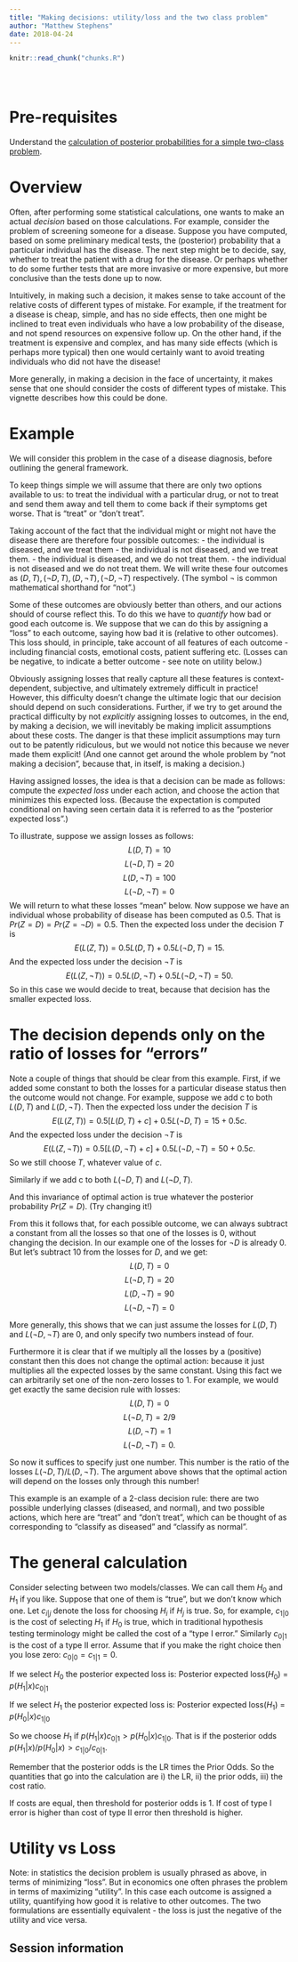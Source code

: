 ```yaml
---
title: "Making decisions: utility/loss and the two class problem"
author: "Matthew Stephens"
date: 2018-04-24
---
```


<!-- The file analysis/chunks.R contains chunks that define default settings
shared across the workflowr files. -->
```r
knitr::read_chunk("chunks.R")
```

<!-- Update knitr chunk options -->
```r
```

<!-- Insert the date the file was last updated -->
```r
```

<!-- Insert the code version (Git commit SHA1) if Git repository exists and R
 package git2r is installed -->
```r
```

# Pre-requisites

Understand the [calculation of posterior probabilities for a simple two-class problem](LR_and_BF.html).

# Overview

Often, after performing some statistical calculations, one wants to make an actual *decision* based on those calculations. 
For example, consider the problem of screening someone for a disease.
Suppose you have computed, based on some preliminary medical tests, the (posterior) probability that a particular individual has the disease. The next step might be to decide, say, whether to treat the patient with a drug for the disease. 
Or perhaps whether to do some
further tests that are more invasive or more expensive, but more conclusive
than the tests done up to now.

Intuitively, in making such a decision, it makes sense to take account of the
relative costs of different types of mistake. For example, if the treatment
for a disease is cheap, simple, and has no side effects, then one might be inclined
to treat even individuals who have a low probability of the disease, and not
spend resources on expensive follow up. 
On the other hand, if the treatment is expensive and complex,
and has many side effects (which is perhaps more typical) then one would certainly
want to avoid treating individuals who did not have the disease!

More generally, in making a decision in the face of uncertainty, 
it makes sense that one should consider the costs of different types of mistake.
This vignette describes how this could be done.

# Example

We will consider this problem in the case of a disease diagnosis, before
outlining the general framework.

To keep things simple we will assume that there are only two options available
to us: to treat the individual with a particular drug, or not to treat and send
them away and tell them to come back if their symptoms get worse. That is
"treat" or "don't treat".

Taking account of the fact that the individual might or might not have the disease
there are therefore four possible outcomes: 
- the individual is diseased, and we treat them 
- the individual is not diseased, and we treat them. 
- the individual is diseased, and we do not treat them. 
- the individual is not diseased and we do not treat them. 
We will write these four outcomes as $(D,T), (\neg  D,T), (D,\neg T), (\neg D,\neg T)$ respectively.
(The symbol $\neg$ is common mathematical shorthand for "not".)

Some of these outcomes are obviously better than others, and our actions
should of course reflect this. To do this we have to *quantify* how bad or good
each outcome is. We suppose that we can do this by assigning a "loss" 
to each outcome, saying how bad it is (relative to other outcomes). 
This loss should, in principle, 
take account of all features of each outcome - including 
financial costs, emotional costs, patient suffering etc. 
(Losses can be negative, to indicate a better outcome - see note on utility below.)

Obviously assigning losses that really capture all these features is context-dependent, subjective, and ultimately
extremely difficult in practice! However, this difficulty
doesn't change the ultimate logic that our decision should depend on
such considerations. Further, if we try to get around the practical difficulty
by not *explicitly* assigning losses
to outcomes, in the end, by making a decision, we will inevitably 
be making implicit assumptions about these costs. The danger is that
these implicit assumptions may turn out to be patently ridiculous, but we
would not notice this because we never made them explicit! 
(And one cannot get around the whole problem by "not making a decision",
because that, in itself, is making a decision.)

Having assigned losses, the idea is that a decision can be made as follows: 
compute the *expected loss* under each action, and choose the action that minimizes this expected loss. (Because the expectation is computed conditional on having seen
certain data it is referred to as the "posterior expected loss".)

To illustrate, suppose we assign losses as follows:
$$L(D,T) = 10$$
$$L(\neg D,T) = 20$$
$$L(D,\neg T) = 100$$
$$L(\neg D,\neg T) = 0$$
We will return to what these losses "mean" below.
Now suppose we have an individual whose probability of disease has
been computed as 0.5. That is $Pr(Z=D)=Pr(Z=\neg D)= 0.5$. 
Then the expected loss under the decision $T$ is
$$E(L(Z,T)) = 0.5 L(D,T) + 0.5 L(\neg D,T) = 15.$$
And the expected loss under the decision $\neg T$ is
$$E(L(Z,\neg T)) = 0.5 L(D,\neg T) + 0.5 L(\neg D,\neg T) = 50.$$
So in this case we would decide to treat, because that decision has
the smaller expected loss.

# The decision depends only on the ratio of losses for "errors"

Note a couple of things that should be clear from this example.
First, if we added some constant to both the losses for a particular
disease status then the outcome would not change. For example,
suppose we add c to both $L(D,T)$ and $L(D,\neg T)$.
Then the expected loss under the decision $T$ is
$$E(L(Z,T)) = 0.5 [L(D,T)+c] + 0.5 L(\neg D,T) = 15+0.5c.$$
And the expected loss under the decision $\neg T$ is
$$E(L(Z,\neg T)) = 0.5 [L(D,\neg T)+c] + 0.5 L(\neg D,\neg T) = 50+0.5c.$$
So we still choose $T$, whatever value of $c$.

Similarly if we add c to both $L(\neg D,T)$ and $L(\neg D,T)$.

And this invariance of optimal action 
is true whatever the posterior probability $Pr(Z=D)$. (Try changing it!)

From this it follows that, for each possible outcome, we can always subtract a constant from all the losses so that one of the losses is 0, without changing the
decision. In our example one of the losses for $\neg D$ is already 0. But let's subtract
10 from the losses for $D$, and we get:
$$L(D,T) = 0$$
$$L(\neg D,T) = 20$$
$$L(D,\neg T) = 90$$
$$L(\neg D,\neg T) = 0$$

More generally, this shows that we can just assume the losses for 
$L(D,T)$ and $L(\neg D,\neg T)$ are 0, and only specify two numbers instead of four.

Furthermore it is clear that if we multiply all the losses by a (positive) constant
then this does not change the optimal action: because it just multiplies
all the expected losses by the same constant. Using this fact we can arbitrarily
set one of the non-zero losses to 1. For example, we would get exactly the same
decision rule with losses:
$$L(D,T) = 0$$
$$L(\neg D,T) = 2/9$$
$$L(D,\neg T) = 1$$
$$L(\neg D,\neg T) = 0.$$

So now it suffices to specify just one number. This number is the ratio
of the losses $L(\neg D,T)/L(D,\neg T)$. The argument above shows that the optimal action will depend on the losses only through this number! 

This example is an example of a 2-class decision rule: there are two possible underlying classes (diseased, and normal), and two possible actions, which here 
are "treat" and "don't treat", which can be thought of as corresponding to "classify as diseased" and "classify as normal".

# The general calculation

Consider selecting between two models/classes. We can call them $H_0$ and $H_1$ if you like. Suppose that one of them is "true", but we don't know which one.
Let $c_{i|j}$ denote the loss for choosing $H_i$ if $H_j$ is true.
So, for example, $c_{1|0}$ is the cost of selecting $H_1$ if $H_0$ is true,
which in traditional hypothesis testing terminology might be called
the cost of a "type I error."  Similarly $c_{0|1}$ is the cost of a type II error. Assume that if you make the right choice then you lose zero:
$c_{0|0}=c_{1|1}=0$.

If we select $H_0$ the posterior expected loss is:
Posterior expected loss($H_0$) = $p(H_1 | x) c_{0|1}$

If we select $H_1$ the posterior expected loss is:
Posterior expected loss($H_1$) = $p(H_0 | x) c_{1|0}$

So we choose $H_1$ if $p(H_1 | x) c_{0|1} > p(H_0 | x) c_{1|0}$.
That is if the posterior odds $p(H_1 | x)/p(H_0 | x) > c_{1|0}/c_{0|1}$.

Remember that the posterior odds is the LR times the Prior Odds. So 
the quantities that go into the calculation are i) the LR, ii) the prior odds,
iii) the cost ratio.

If costs are equal, then threshold for posterior odds is 1.
If cost of type I error is higher than cost of type II error
then threshold is higher.

# Utility vs Loss

Note: in statistics the decision problem is usually phrased as above, in terms of minimizing "loss". But in economics one often phrases the problem in terms of maximizing "utility". In this case each outcome is assigned a utility,
quantifying how good it is relative
to other outcomes. The two formulations are essentially
equivalent - the loss is just the negative
of the utility and vice versa.


## Session information

<!-- Insert the session information into the document -->
```r
```
